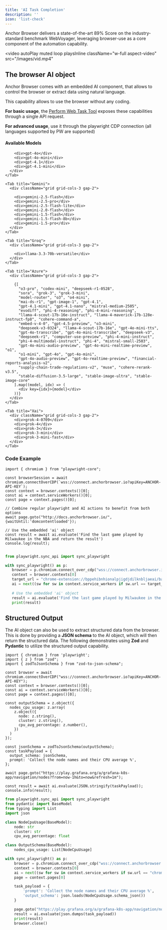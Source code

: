 ```yaml
---
title: 'AI Task Completion'
description: ''
icon: 'list-check'
---
```


Anchor Browser delivers a state-of-the-art 89% Score on the industry-standard benchmark WebVoyager, leveraging browser-use as a core component of the automation capability.

<video
  autoPlay
  muted
  loop
  playsInline
  className="w-full aspect-video"
  src="/images/vid.mp4"
></video>

## The browser AI object

Anchor Browser comes with an embedded AI component, that allows to control the browser or extract data using natural language.

This capability allows to use the browser without any coding.

**For basic usage**, the [Perform Web Task Tool](/api-reference/ai-tools/perform-web-task) exposes these capabilities through a single API request.

**For advanced usage**, use it through the playwright CDP connection (all languages supported by PW are supported)

#### Available Models
<Expandable title="Available Models" defaultOpen>
  <Tabs>
    <Tab title="OpenAI">
      <div className="grid grid-cols-3 gap-2">

        <div>gpt-4o</div>
        <div>gpt-4o-mini</div>
        <div>gpt-4.1</div>
        <div>gpt-4.1-mini</div>
      </div>
    </Tab>

    <Tab title="Gemini">
      <div className="grid grid-cols-3 gap-2">

        <div>gemini-2.5-flash</div>
        <div>gemini-2.5-pro</div>
        <div>gemini-2.5-flash-lite</div>
        <div>gemini-2.0-flash</div>
        <div>gemini-1.5-flash</div>
        <div>gemini-1.5-flash-8b</div>
        <div>gemini-1.5-pro</div>
      </div>
    </Tab>

    <Tab title="Groq">
      <div className="grid grid-cols-3 gap-2">

        <div>llama-3.3-70b-versatile</div>
      </div>
    </Tab>

    <Tab title="Azure">
      <div className="grid grid-cols-3 gap-2">

        {[
          "o3-pro", "codex-mini", "deepseek-r1-0528",
          "sora", "grok-3", "grok-3-mini",
          "model-router", "o3", "o4-mini",
          "mai-ds-r1", "gpt-image-1", "gpt-4.1",
          "gpt-4.1-mini", "gpt-4.1-nano", "mistral-medium-2505",
          "evodiff", "phi-4-reasoning", "phi-4-mini-reasoning",
          "llama-4-scout-17b-16e-instruct", "llama-4-maverick-17b-128e-instruct-fp8", "cohere-command-a",
          "embed-v-4-0", "gpt-4.5-preview", "o3-mini",
          "deepseek-v3-0324", "llama-4-scout-17b-16e", "gpt-4o-mini-tts",
          "gpt-4o-transcribe", "gpt-4o-mini-transcribe", "deepseek-v3",
          "deepseek-r1", "computer-use-preview", "phi-4-mini-instruct",
          "phi-4-multimodal-instruct", "phi-4", "mistral-small-2503",
          "gpt-4o-mini-audio-preview", "gpt-4o-mini-realtime-preview", "o1",
          "o1-mini", "gpt-4o", "gpt-4o-mini",
          "gpt-4o-audio-preview", "gpt-4o-realtime-preview", "financial-reports-analysis-v2",
          "supply-chain-trade-regulations-v2", "muse", "cohere-rerank-v3.5",
          "stable-diffusion-3.5-large", "stable-image-ultra", "stable-image-core"
        ].map((model, idx) => (
          <div key={idx}>{model}</div>
        ))}
      </div>
    </Tab>

    <Tab title="Xai">
      <div className="grid grid-cols-3 gap-2">
        <div>grok-4-0709</div>
        <div>grok-4</div>
        <div>grok-3</div>
        <div>grok-3-mini</div>
        <div>grok-3-mini-fast</div>
      </div>
    </Tab>
  </Tabs>
</Expandable>

### Code Example

<CodeGroup>

```tsx node.js
import { chromium } from "playwright-core";

const browserSession = await chromium.connectOverCDP(`wss://connect.anchorbrowser.io?apiKey=ANCHOR-API-KEY`);
const context = browser.contexts()[0];
const ai = context.serviceWorkers()[0];
const page = context.pages()[0];

// Combine regular playwright and AI actions to benefit from both options
await page.goto("http://docs.anchorbrowser.io/", {waitUntil:'domcontentloaded'});

// Use the embedded 'ai' object
const result = await ai.evaluate('Find the last game played by Milwaukee in the NBA and return the result')
console.log(result);

```
```python python

from playwright.sync_api import sync_playwright

with sync_playwright() as p:
   browser = p.chromium.connect_over_cdp("wss://connect.anchorbrowser.io?apiKey=ANCHOR-API-KEY")
   context = browser.contexts[0]
   target_url = "chrome-extension://bppehibnhionalpjigdjdilknbljaeai/background.js"
   ai = next((sw for sw in context.service_workers if sw.url == target_url), None)
            
   # Use the embedded 'ai' object
   result = ai.evaluate('Find the last game played by Milwaukee in the NBA and return the result')
   print(result)

```
</CodeGroup>

## Structured Output

The AI object can also be used to extract structured data from the browser. This is done by providing a **JSON schema** to the AI object, which will then return the structured data.
The following demonstrates using **Zod** and **Pydantic** to utilize the structured output capability.

<CodeGroup>

```tsx node.js
import { chromium } from 'playwright';
import { z } from "zod";
import { zodToJsonSchema } from "zod-to-json-schema";

const browser = await chromium.connectOverCDP("wss://connect.anchorbrowser.io?apiKey=ANCHOR-API-KEY");
const context = browser.contexts()[0];
const ai = context.serviceWorkers()[0];
const page = context.pages()[0];

const outputSchema = z.object({
  nodes_cpu_usage: z.array(
    z.object({
      node: z.string(),
      cluster: z.string(),
      cpu_avg_percentage: z.number(),
    })
  )
});

const jsonSchema = zodToJsonSchema(outputSchema);
const taskPayload = {
  output_schema: jsonSchema,
  prompt: 'Collect the node names and their CPU average %',
};

await page.goto("https://play.grafana.org/a/grafana-k8s-app/navigation/nodes?from=now-1h&to=now&refresh=1m");

const result = await ai.evaluate(JSON.stringify(taskPayload));
console.info(result);
```
```python python
from playwright.sync_api import sync_playwright
from pydantic import BaseModel
from typing import List
import json

class NodeCpuUsage(BaseModel):
    node: str
    cluster: str
    cpu_avg_percentage: float

class OutputSchema(BaseModel):
    nodes_cpu_usage: List[NodeCpuUsage]

with sync_playwright() as p:
    browser = p.chromium.connect_over_cdp("wss://connect.anchorbrowser.io?apiKey=ANCHOR-API-KEY")
    context = browser.contexts[0]
    ai = next((sw for sw in context.service_workers if sw.url == "chrome-extension://bppehibnhionalpjigdjdilknbljaeai/background.js"), None)
    page = context.pages[0]

    task_payload = {
        'prompt': 'Collect the node names and their CPU average %',
        'output_schema': json.loads(NodeCpuUsage.schema_json())
    }

    page.goto("https://play.grafana.org/a/grafana-k8s-app/navigation/nodes?from=now-1h&to=now&refresh=1m")
    result = ai.evaluate(json.dumps(task_payload))
    print(result)
    browser.close()

```
</CodeGroup>